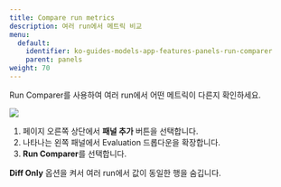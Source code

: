```yaml
---
title: Compare run metrics
description: 여러 run에서 메트릭 비교
menu:
  default:
    identifier: ko-guides-models-app-features-panels-run-comparer
    parent: panels
weight: 70
---
```


Run Comparer를 사용하여 여러 run에서 어떤 메트릭이 다른지 확인하세요.

<Frame>
    <img src="/images/app_ui/visualization_add.gif"  />
</Frame>

1. 페이지 오른쪽 상단에서 **패널 추가** 버튼을 선택합니다.
2. 나타나는 왼쪽 패널에서 Evaluation 드롭다운을 확장합니다.
3. **Run Comparer**를 선택합니다.

**Diff Only** 옵션을 켜서 여러 run에서 값이 동일한 행을 숨깁니다.
